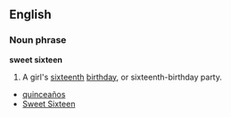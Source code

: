 ==English==

===Noun phrase===
'''sweet sixteen'''

# {{cattag2|US|colloquial}} A girl's [[sixteenth]] [[birthday]], or sixteenth-birthday party.

*[[quinceaños]]
*[[Sweet Sixteen]]